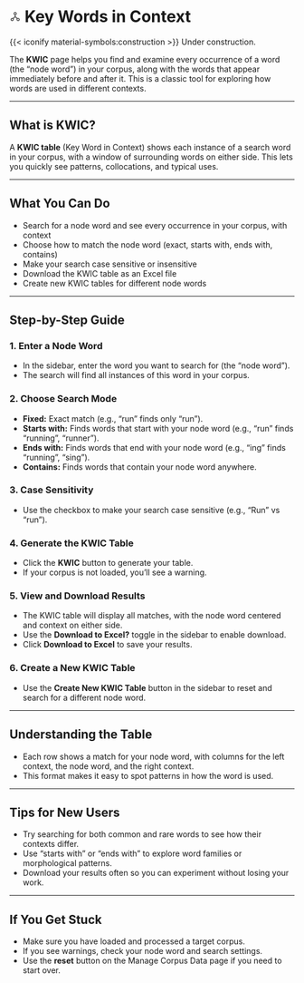 # <svg xmlns="http://www.w3.org/2000/svg" height="20px" viewBox="0 -960 960 960" width="20px" fill="#434343"><path d="M227.78-96Q173-96 134.5-134.72T96-228.22q0-54.78 38.66-93.28 38.67-38.5 93.37-38.5 16.97 0 33.28 4.5Q277.61-351 292-343l152-152.42V-605q-42.24-12.32-69.12-46.92-26.88-34.6-26.88-80.1 0-54.98 38.72-93.48 38.72-38.5 93.5-38.5t93.28 38.6q38.5 38.6 38.5 93.21 0 45.19-26.88 79.99T516-605v109.55L667.71-343q14.78-8 31.04-12.5Q715-360 731.97-360q54.7 0 93.37 38.72Q864-282.56 864-227.78t-38.72 93.28Q786.56-96 731.78-96t-93.28-38.66Q600-173.33 600-228.03q0-16.97 4.5-33.28Q609-277.61 617-292L480-429 343-292q8 14.28 12.5 30.46 4.5 16.19 4.5 33.32 0 55.22-38.72 93.72T227.78-96ZM732-168q25 0 42.5-17.5T792-228q0-25-17.5-42.5T732-288q-25 0-42.5 17.5T672-228q0 25 17.5 42.5T732-168ZM480-672q25 0 42.5-17.5T540-732q0-25-17.5-42.5T480-792q-25 0-42.5 17.5T420-732q0 25 17.5 42.5T480-672ZM228-168q25 0 42.5-17.5T288-228q0-25-17.5-42.5T228-288q-25 0-42.5 17.5T168-228q0 25 17.5 42.5T228-168Z"/></svg> Key Words in Context {.unnumbered}

{{< iconify material-symbols:construction >}} Under construction.

The **KWIC** page helps you find and examine every occurrence of a word (the "node word") in your corpus, along with the words that appear immediately before and after it. This is a classic tool for exploring how words are used in different contexts.

---

## What is KWIC?

::: {.callout-important}
A **KWIC table** (Key Word in Context) shows each instance of a search word in your corpus, with a window of surrounding words on either side. This lets you quickly see patterns, collocations, and typical uses.
:::

---

## What You Can Do

- Search for a node word and see every occurrence in your corpus, with context
- Choose how to match the node word (exact, starts with, ends with, contains)
- Make your search case sensitive or insensitive
- Download the KWIC table as an Excel file
- Create new KWIC tables for different node words

---

## Step-by-Step Guide

### 1. Enter a Node Word

- In the sidebar, enter the word you want to search for (the "node word").
- The search will find all instances of this word in your corpus.

### 2. Choose Search Mode

- **Fixed:** Exact match (e.g., "run" finds only "run").
- **Starts with:** Finds words that start with your node word (e.g., "run" finds "running", "runner").
- **Ends with:** Finds words that end with your node word (e.g., "ing" finds "running", "sing").
- **Contains:** Finds words that contain your node word anywhere.

### 3. Case Sensitivity

- Use the checkbox to make your search case sensitive (e.g., "Run" vs "run").

### 4. Generate the KWIC Table

- Click the **KWIC** button to generate your table.
- If your corpus is not loaded, you’ll see a warning.

### 5. View and Download Results

- The KWIC table will display all matches, with the node word centered and context on either side.
- Use the **Download to Excel?** toggle in the sidebar to enable download.
- Click **Download to Excel** to save your results.

### 6. Create a New KWIC Table

- Use the **Create New KWIC Table** button in the sidebar to reset and search for a different node word.

---

## Understanding the Table

- Each row shows a match for your node word, with columns for the left context, the node word, and the right context.
- This format makes it easy to spot patterns in how the word is used.

---

## Tips for New Users

::: {.callout-tip}
- Try searching for both common and rare words to see how their contexts differ.
- Use "starts with" or "ends with" to explore word families or morphological patterns.
- Download your results often so you can experiment without losing your work.
:::

---

## If You Get Stuck

::: {.callout-important}
- Make sure you have loaded and processed a target corpus.
- If you see warnings, check your node word and search settings.
- Use the **reset** button on the Manage Corpus Data page if you need to start over.
:::